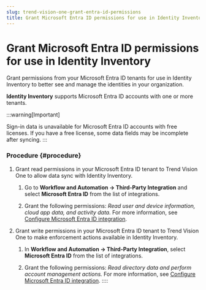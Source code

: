 ```yaml
---
slug: trend-vision-one-grant-entra-id-permissions
title: Grant Microsoft Entra ID permissions for use in Identity Inventory
---
```

# Grant Microsoft Entra ID permissions for use in Identity Inventory

Grant permissions from your Microsoft Entra ID tenants for use in Identity Inventory to better see and manage the identities in your organization.

**Identity Inventory** supports Microsoft Entra ID accounts with one or more tenants.

:::warning[Important]

Sign-in data is unavailable for Microsoft Entra ID accounts with free licenses. If you have a free license, some data fields may be incomplete after syncing.
:::

### Procedure {#procedure}

1.  Grant read permissions in your Microsoft Entra ID tenant to Trend Vision One to allow data sync with Identity Inventory.

    1.  Go to **Workflow and Automation → Third-Party Integration** and select **Microsoft Entra ID** from the list of integrations.

    2.  Grant the following permissions: *Read user and device information, cloud app data, and activity data.* For more information, see [Configure Microsoft Entra ID integration](configuring-integration.mdx).

2.  Grant write permissions in your Microsoft Entra ID tenant to Trend Vision One to make enforcement actions available in Identity Inventory.

    1.  In **Workflow and Automation → Third-Party Integration**, select **Microsoft Entra ID** from the list of integrations.

    2.  Grant the following permissions: *Read directory data and perform account management actions.* For more information, see [Configure Microsoft Entra ID integration](configuring-integration.mdx).
::::
